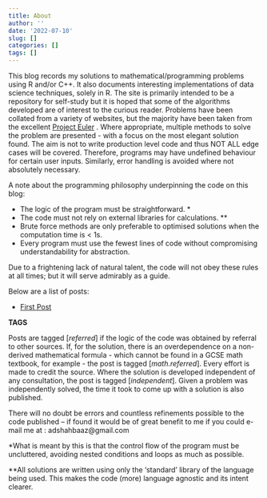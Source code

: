 ```yaml
---
title: About
author: ''
date: '2022-07-10'
slug: []
categories: []
tags: []
---
```

This blog records my solutions to mathematical/programming problems using R and/or C++. It also documents interesting implementations of data science techniques, solely in R.  The site is primarily intended to be a repository for self-study but it is hoped that some of the algorithms developed are of interest to the curious reader. Problems have been collated from a variety of websites, but the majority have been taken from the excellent [Project Euler](https://projecteuler.net/) . Where appropriate, multiple methods to solve the problem are presented - with a focus on the most elegant solution found. The aim is not to write production level code and thus  NOT ALL edge cases will be covered. Therefore, programs may have undefined behaviour for certain user inputs. Similarly, error handling is avoided where not absolutely necessary.

A note about the programming philosophy underpinning the code on this blog:

- The logic of the program must be straightforward. *
- The code must not rely on external libraries for calculations. **
- Brute force methods are only preferable to optimised solutions when the computation time is < $1$s.
- Every program must use the fewest lines of code without compromising understandability for abstraction.

Due to a frightening lack of natural talent, the code will not obey these rules at all times; but it will serve admirably as a guide.

Below are a list of posts:

- [First Post](https://adshahbaaz.netlify.app/post/some-lesser-known)



**TAGS**

Posts are tagged [*referred*] if the logic of the code was obtained by referral to other sources. If, for the solution, there is an overdependence on a non-derived mathematical formula - which cannot be found in a GCSE math textbook, for example - the post is tagged [*math.referred*]. Every effort is made to credit the source. Where the solution is developed independent of any consultation, the post is tagged [*independent*]. Given a problem was independently solved, the time it took to come up with a solution is also published.  


There will no doubt be errors and countless refinements possible to the code published -- if found it would be of great benefit to me if you could e-mail me at :   adshahbaaz@gmail.com 


*What is meant by this is that the control flow of the program must be uncluttered, avoiding nested conditions and loops as much as possible.

**All solutions are written using only the 'standard' library of the language being used. This makes the code (more) language agnostic and its intent clearer.


